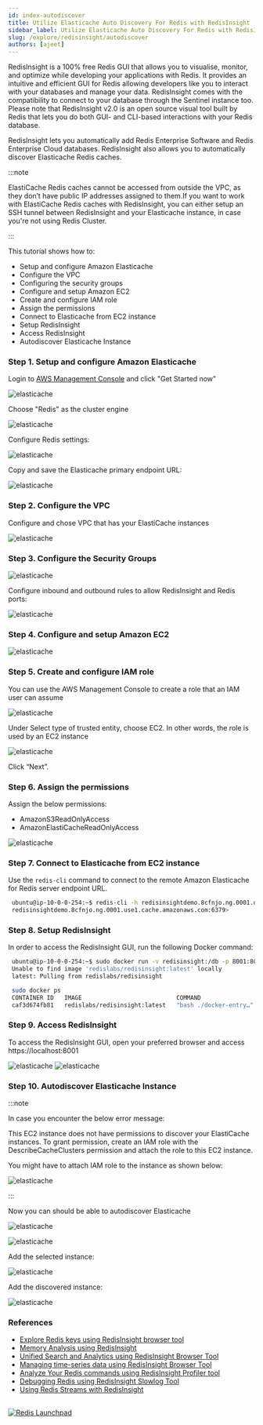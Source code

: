 ```yaml
---
id: index-autodiscover
title: Utilize Elasticache Auto Discovery For Redis with RedisInsight
sidebar_label: Utilize Elasticache Auto Discovery For Redis with RedisInsight
slug: /explore/redisinsight/autodiscover
authors: [ajeet]
---
```



<Authors frontMatter={frontMatter} />

RedisInsight is a 100% free Redis GUI that allows you to visualise, monitor, and optimize while developing your applications with Redis. It provides an intuitive and efficient GUI for Redis allowing developers like you to interact with your databases and manage your data. RedisInsight comes with the compatibility to connect to your database through the Sentinel instance too. Please note that RedisInsight v2.0 is an open source visual tool built by Redis that lets you do both GUI- and CLI-based interactions with your Redis database.

RedisInsight lets you automatically add Redis Enterprise Software and Redis Enterprise Cloud databases. RedisInsight also allows you to automatically discover Elasticache Redis caches.

:::note

ElastiCache Redis caches cannot be accessed from outside the VPC, as they don’t have public IP addresses assigned to them.If you want to work with ElastiCache Redis caches with RedisInsight, you can either setup an SSH tunnel between RedisInsight and your Elasticache instance, in case you're not using Redis Cluster.

:::

This tutorial shows how to:

- Setup and configure Amazon Elasticache
- Configure the VPC
- Configuring the security groups
- Configure and setup Amazon EC2
- Create and configure IAM role
- Assign the permissions
- Connect to Elasticache from EC2 instance
- Setup RedisInsight
- Access RedisInsight
- Autodiscover Elasticache Instance

### Step 1. Setup and configure Amazon Elasticache

Login to [AWS Management Console](https://aws.amazon.com) and click "Get Started now"

![elasticache](images/image1.png)

Choose "Redis" as the cluster engine

![elasticache](images/image2.png)

Configure Redis settings:

![elasticache](images/image3.png)

Copy and save the Elasticache primary endpoint URL:

![elasticache](images/image5.png)

### Step 2. Configure the VPC

Configure and chose VPC that has your ElastiCache instances

![elasticache](images/image6.png)

### Step 3. Configure the Security Groups

![elasticache](images/image7.png)

Configure inbound and outbound rules to allow RedisInsight and Redis ports:

![elasticache](images/image12.png)

### Step 4. Configure and setup Amazon EC2

![elasticache](images/image8.png)

### Step 5. Create and configure IAM role

You can use the AWS Management Console to create a role that an IAM user can assume

![elasticache](images/image9.png)

Under Select type of trusted entity, choose EC2. In other words, the role is used by an EC2 instance

![elasticache](images/image10.png)

Click “Next”.

### Step 6. Assign the permissions

Assign the below permissions:

- AmazonS3ReadOnlyAccess
- AmazonElastiCacheReadOnlyAccess

![elasticache](images/image11.png)

### Step 7. Connect to Elasticache from EC2 instance

Use the `redis-cli` command to connect to the remote Amazon Elasticache for Redis server endpoint URL.

```bash
 ubuntu@ip-10-0-0-254:~$ redis-cli -h redisinsightdemo.8cfnjo.ng.0001.use1.cache.amazonaws.com -p 6379
 redisinsightdemo.8cfnjo.ng.0001.use1.cache.amazonaws.com:6379>
```

### Step 8. Setup RedisInsight

In order to access the RedisInsight GUI, run the following Docker command:

```bash
 ubuntu@ip-10-0-0-254:~$ sudo docker run -v redisinsight:/db -p 8001:8001 redislabs/redisinsight:latest
 Unable to find image 'redislabs/redisinsight:latest' locally
 latest: Pulling from redislabs/redisinsight
```

```bash
 sudo docker ps
 CONTAINER ID   IMAGE                           COMMAND                  CREATED         STATUS         PORTS                                       NAMES
 caf3d674fb81   redislabs/redisinsight:latest   "bash ./docker-entry…"   4 seconds ago   Up 3 seconds   0.0.0.0:8001->8001/tcp, :::8001->8001/tcp   cool_pascal
```

### Step 9. Access RedisInsight

To access the RedisInsight GUI, open your preferred browser and access https://localhost:8001

![elasticache](images/image13.png)
![elasticache](images/image14.png)

### Step 10. Autodiscover Elasticache Instance

:::note

In case you encounter the below error message:

This EC2 instance does not have permissions to discover your ElastiCache instances. To grant permission, create an IAM role with the DescribeCacheClusters permission and attach the role to this EC2 instance.

You might have to attach IAM role to the instance as shown below:

![elasticache](images/image15.png)

:::

Now you can should be able to autodiscover Elasticache

![elasticache](images/image16.png)

![elasticache](images/image18.png)

Add the selected instance:

![elasticache](images/image19.png)

Add the discovered instance:

![elasticache](images/image20.png)

### References

- [Explore Redis keys using RedisInsight browser tool](/explore/redisinsight/browser)
- [Memory Analysis using RedisInsight](/explore/redisinsight/memoryanalyzer)
- [Unified Search and Analytics using RedisInsight Browser Tool](/explore/redisinsight/redisearch)
- [Managing time-series data using RedisInsight Browser Tool](/explore/redisinsight/redistimeseries)
- [Analyze Your Redis commands using RedisInsight Profiler tool](/explore/redisinsight/profiler)
- [Debugging Redis using RedisInsight Slowlog Tool](/explore/redisinsight/slowlog)
- [Using Redis Streams with RedisInsight](/explore/redisinsight/streams)

##

<div>
  <a
    href="https://launchpad.redis.com"
    target="_blank"
    rel="noopener"
    className="link">
    <img
      src="/img/launchpad.png"
      className="thumb"
      loading="lazy"
      alt="Redis Launchpad"
    />
  </a>
</div>

